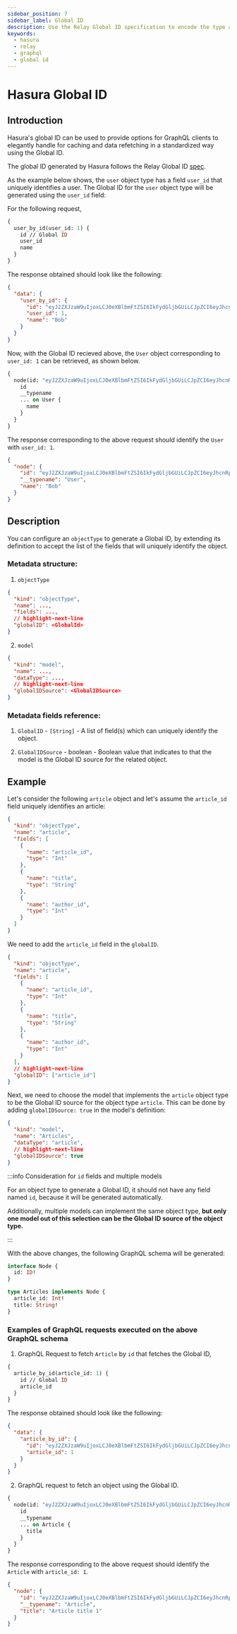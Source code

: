 ```yaml
---
sidebar_position: 7
sidebar_label: Global ID
description: Use the Relay Global ID specification to encode the type and ID of an object in a single string.
keywords:
  - hasura
  - relay
  - graphql
  - global id
---
```


# Hasura Global ID

## Introduction

Hasura's global ID can be used to provide options for GraphQL clients to elegantly handle for caching and data
refetching in a standardized way using the Global ID.

The global ID generated by Hasura follows the Relay Global ID
[spec](https://relay.dev/graphql/objectidentification.htm).

As the example below shows, the `user` object type has a field `user_id` that uniquely identifies a user. The Global ID
for the `user` object type will be generated using the `user_id` field:

For the following request,

```graphql
{
  user_by_id(user_id: 1) {
    id // Global ID
    user_id
    name
  }
}
```

The response obtained should look like the following:

```json
{
  "data": {
    "user_by_id": {
      "id": "eyJ2ZXJzaW9uIjoxLCJ0eXBlbmFtZSI6IkFydGljbGUiLCJpZCI6eyJhcnRpY2xlX2lkIjoyfX0=",
      "user_id": 1,
      "name": "Bob"
    }
  }
}
```

Now, with the Global ID recieved above, the `User` object corresponding to `user_id: 1` can be retrieved, as shown
below.

```graphql
{
  node(id: "eyJ2ZXJzaW9uIjoxLCJ0eXBlbmFtZSI6IkFydGljbGUiLCJpZCI6eyJhcnRpY2xlX2lkIjoyfX0=") {
    id
    __typename
    ... on User {
      name
    }
  }
}
```

The response corresponding to the above request should identify the `User` with `user_id: 1`.

```json
{
  "node": {
    "id": "eyJ2ZXJzaW9uIjoxLCJ0eXBlbmFtZSI6IkFydGljbGUiLCJpZCI6eyJhcnRpY2xlX2lkIjoyfX0=",
    "__typename": "User",
    "name": "Bob"
  }
}
```

## Description

You can configure an `objectType` to generate a Global ID, by extending its definition to accept the list of the fields
that will uniquely identify the object.

### Metadata structure:

1. `objectType`

```json
{
  "kind": "objectType",
  "name": ...,
  "fields": ...,
  // highlight-next-line
  "globalID": <GlobalId>
}
```

2. `model`

```json
{
  "kind": "model",
  "name": ...,
  "dataType": ...,
  // highlight-next-line
  "globalIDSource": <GlobalIDSource>
}
```

### Metadata fields reference:

1. `GlobalID` - `[String]` - A list of field(s) which can uniquely identify the object.

2. `GlobalIDSource` - boolean - Boolean value that indicates to that the model is the Global ID source for the related
   object.

## Example

Let's consider the following `article` object and let's assume the `article_id` field uniquely identifies an article:

```json
{
  "kind": "objectType",
  "name": "article",
  "fields": [
    {
      "name": "article_id",
      "type": "Int"
    },
    {
      "name": "title",
      "type": "String"
    },
    {
      "name": "author_id",
      "type": "Int"
    }
  ]
}
```

We need to add the `article_id` field in the `globalID`.

```json
{
  "kind": "objectType",
  "name": "article",
  "fields": [
    {
      "name": "article_id",
      "type": "Int"
    },
    {
      "name": "title",
      "type": "String"
    },
    {
      "name": "author_id",
      "type": "Int"
    }
  ],
  // highlight-next-line
  "globalID": ["article_id"]
}
```

Next, we need to choose the model that implements the `article` object type to be the Global ID source for the object
type `article`. This can be done by adding `globalIDSource: true` in the model's definition:

```json
{
  "kind": "model",
  "name": "Articles",
  "dataType": "article",
  // highlight-next-line
  "globalIDSource": true
}
```

:::info Consideration for `id` fields and multiple models

For an object type to generate a Global ID, it should not have any field named `id`, because it will be generated
automatically.

Additionally, multiple models can implement the same object type, **but only one model out of this selection can be the
Global ID source of the object type.**

:::

With the above changes, the following GraphQL schema will be generated:

```graphql
interface Node {
  id: ID!
}

type Articles implements Node {
  article_id: Int!
  title: String!
}
```

### Examples of GraphQL requests executed on the above GraphQL schema

1. GraphQL Request to fetch `Article` by `id` that fetches the Global ID,

```graphql
{
  article_by_id(article_id: 1) {
    id // Global ID
    article_id
  }
}
```

The response obtained should look like the following:

```json
{
  "data": {
    "article_by_id": {
      "id": "eyJ2ZXJzaW9uIjoxLCJ0eXBlbmFtZSI6IkFydGljbGUiLCJpZCI6eyJhcnRpY2xlX2lkIjoyfX0=",
      "article_id": 1
    }
  }
}
```

2. GraphQL request to fetch an object using the Global ID.

```graphql
{
  node(id: "eyJ2ZXJzaW9uIjoxLCJ0eXBlbmFtZSI6IkFydGljbGUiLCJpZCI6eyJhcnRpY2xlX2lkIjoyfX0=") {
    id
    __typename
    ... on Article {
      title
    }
  }
}
```

The response corresponding to the above request should identify the `Article` with `article_id: 1`.

```json
{
  "node": {
    "id": "eyJ2ZXJzaW9uIjoxLCJ0eXBlbmFtZSI6IkFydGljbGUiLCJpZCI6eyJhcnRpY2xlX2lkIjoyfX0=",
    "__typename": "Article",
    "title": "Article title 1"
  }
}
```
